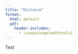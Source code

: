 ```yaml
--- 
title: "Distance"
format: 
  html: default
  pdf:
    header-includes:
      - \usepackage{mathtools} 
--- 
```


Test
